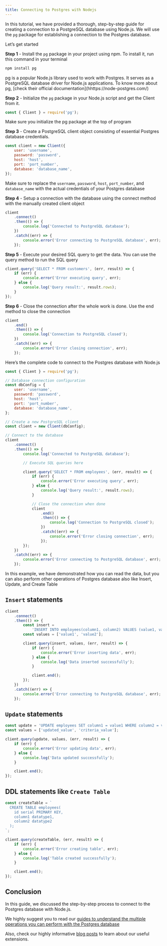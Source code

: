 ```yaml
---
title: Connecting to Postgres with Nodejs
---
```



In this tutorial, we have provided a thorough, step-by-step guide for creating a connection to a PostgreSQL database using Node.js. We will use the `pg` package for establishing a connection to the Postgres database.

Let’s get started

**Step 1** - Install the `pg` package in your project using npm. To install it, run this command in your terminal

```sh
npm install pg
```

<Callout variant='info'>
	pg is a popular Node.js library used to work with Postgres. It serves as a
	PostgreSQL database driver for Node.js applications. To know more about pg,
	[check their official documentation](hhttps://node-postgres.com/)
</Callout>

**Step 2** - Initialize the `pg` package in your Node.js script and get the Client from it.

```js
const { Client } = require('pg');
```

Make sure you initialize the pg package at the top of program

**Step 3** - Create a PostgreSQL client object consisting of essential Postgres database credentials.

```js
const client = new Client({
	user: 'username',
	password: 'password',
	host: 'host',
	port: 'port_number',
	database: 'database_name',
});
```

Make sure to replace the `username`, `password`, `host`, `port_number`, and `database_name` with the actual credentials of your Postgres database

**Step 4** - Setup a connection with the database using the connect method with the manually created client object

```js
client
	.connect()
	.then(() => {
		console.log('Connected to PostgreSQL database');
	})
	.catch((err) => {
		console.error('Error connecting to PostgreSQL database', err);
	});
```

**Step 5** - Execute your desired SQL query to get the data. You can use the query method to run the SQL query

```js
client.query('SELECT * FROM customers', (err, result) => {
	if (err) {
		console.error('Error executing query', err);
	} else {
		console.log('Query result:', result.rows);
	}
});
```

**Step 6** - Close the connection after the whole work is done. Use the end method to close the connection

```js
client
	.end()
	.then(() => {
		console.log('Connection to PostgreSQL closed');
	})
	.catch((err) => {
		console.error('Error closing connection', err);
	});
```

Here’s the complete code to connect to the Postgres database with Node.js

```js
const { Client } = require('pg');

// Database connection configuration
const dbConfig = {
	user: 'username',
	password: 'password',
	host: 'host',
	port: 'port_number',
	database: 'database_name',
};

// Create a new PostgreSQL client
const client = new Client(dbConfig);

// Connect to the database
client
	.connect()
	.then(() => {
		console.log('Connected to PostgreSQL database');

		// Execute SQL queries here

		client.query('SELECT * FROM employees', (err, result) => {
			if (err) {
				console.error('Error executing query', err);
			} else {
				console.log('Query result:', result.rows);
			}

			// Close the connection when done
			client
				.end()
				.then(() => {
					console.log('Connection to PostgreSQL closed');
				})
				.catch((err) => {
					console.error('Error closing connection', err);
				});
		});
	})
	.catch((err) => {
		console.error('Error connecting to PostgreSQL database', err);
	});
```

In this example, we have demonstrated how you can read the data, but you can also perform other operations of Postgres database also like Insert, Update, and Create Table

## `Insert` statements

```js
client
	.connect()
	.then(() => {
		const insert =
			'INSERT INTO employees(column1, column2) VALUES (value1, value2)';
		const values = ['value1', 'value2'];

		client.query(insert, values, (err, result) => {
			if (err) {
				console.error('Error inserting data', err);
			} else {
				console.log('Data inserted successfully');
			}

			client.end();
		});
	})
	.catch((err) => {
		console.error('Error connecting to PostgreSQL database', err);
	});
```

## `Update` statements

```js
const update = 'UPDATE employees SET column1 = value1 WHERE column2 = value2';
const values = ['updated_value', 'criteria_value'];

client.query(update, values, (err, result) => {
	if (err) {
		console.error('Error updating data', err);
	} else {
		console.log('Data updated successfully');
	}

	client.end();
});
```

## DDL statements like `Create Table`

```js
const createTable = `
  CREATE TABLE employees(
    id serial PRIMARY KEY,
    column1 datatype1,
    column2 datatype2
  );
`;

client.query(createTable, (err, result) => {
	if (err) {
		console.error('Error creating table', err);
	} else {
		console.log('Table created successfully');
	}

	client.end();
});
```

## Conclusion

In this guide, we discussed the step-by-step process to connect to the Postgres database with Node.js.

We highly suggest you to read our [guides to understand the multiple operations you can perform with the Postgres database](/docs/getting-started/postgres_guides/all-possible-joins-in-postgres)

Also, check our highly informative [blog posts](https://tembo.io/blog) to learn about our useful extensions.
